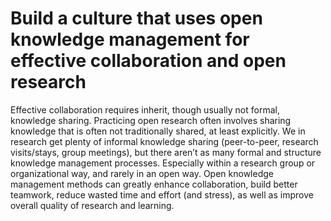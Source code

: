 # Build a culture that uses open knowledge management for effective collaboration and open research

Effective collaboration requires inherit, though usually not formal,
knowledge sharing. Practicing open research often involves sharing
knowledge that is often not traditionally shared, at least explicitly.
We in research get plenty of informal knowledge sharing (peer-to-peer,
research visits/stays, group meetings), but there aren't as many formal
and structure knowledge management processes. Especially within a
research group or organizational way, and rarely in an open way. Open
knowledge management methods can greatly enhance collaboration, build
better teamwork, reduce wasted time and effort (and stress), as well as
improve overall quality of research and learning.
